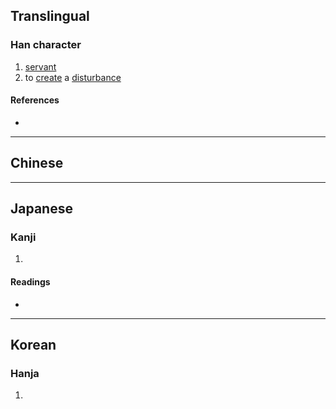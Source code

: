 {{also|廝}}
{{character info/new}}
==Translingual==

===Han character===
{{Han char|rn=27|rad=厂|as=12|sn=14|four=|canj=MTCL|ids=⿸厂斯}}

# [[servant]]
# to [[create]] a [[disturbance]]

====References====
* {{Han ref|kx=0163.010|dkj=03026|dj=0371.010|hdz=10077.130|uh=53AE|ud=21422}}

----

==Chinese==
{{zh-see|廝}}

----

==Japanese==

===Kanji===
{{ja-kanji|grade=|rs=厂12}}

# {{rfdef|ja|sort=厂12}}

====Readings====
* {{ja-readings|on=[[し]] (shi)|kun=[[こもの]] (komono)}}

----

==Korean==

===Hanja===
{{ko-hanja|hangeul=시|rv=si|mr=si}}

# {{rfdef|ko|sort=厂12}}